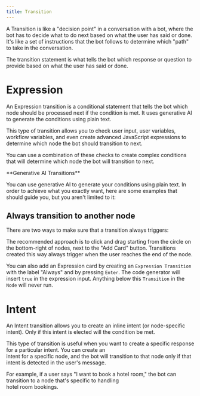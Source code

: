 ```yaml
---
title: Transition
---
```


A Transition is like a "decision point" in a conversation with a bot, where the bot has to decide what to do next based on what the user has said or done. It's like a set of instructions that the bot follows to determine which "path" to take in the conversation.

The transition statement is what tells the bot which response or question to provide based on what the user has said or done.

# Expression

An Expression transition is a conditional statement that tells the bot which node should be processed next if the condition is met. It uses generative AI to generate the conditions using plain text.

This type of transition allows you to check user input, user variables, workflow variables, and even create advanced JavaScript expressions to determine which node the bot should transition to next.

You can use a combination of these checks to create complex conditions that will determine which node the bot will transition to next.

<Note>
**Generative AI Transitions**

You can use generative AI to generate your conditions using plain text. In order to achieve what you exactly want, here are some examples that should guide you, but you aren't limited to it:
</Note>

## Always transition to another node

There are two ways to make sure that a transition always triggers:

The recommended approach is to click and drag starting from the circle on the bottom-right of nodes, next to the "Add Card" button. Transitions created this way always trigger when the user reaches the end of the node.

You can also add an Expression card by creating an `Expression Transition` with the label "Always" and by pressing `Enter`. The code generator will insert `true` in the expression input. Anything below this `Transition` in the `Node` will never run.

# Intent

An Intent transition allows you to create an inline intent (or node-specific intent). Only if this intent is elected will the condition be met.

This type of transition is useful when you want to create a specific response for a particular intent. You can create an\
intent for a specific node, and the bot will transition to that node only if that intent is detected in the user's message.

For example, if a user says "I want to book a hotel room," the bot can transition to a node that's specific to handling\
hotel room bookings.
